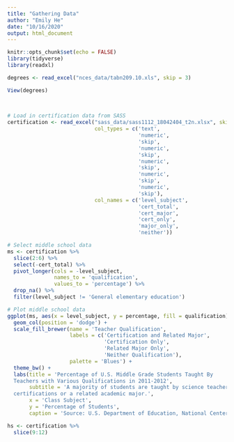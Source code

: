 ```yaml
---
title: "Gathering Data"
author: "Emily He"
date: "10/16/2020"
output: html_document
---
```


```r
knitr::opts_chunk$set(echo = FALSE)
library(tidyverse)
library(readxl)
```

```r
degrees <- read_excel("nces_data/tabn209.10.xls", skip = 3)

View(degrees)
  
  
```
```r

# Load in certification data from SASS
certification <- read_excel("sass_data/sass1112_18042404_t2n.xlsx", skip = 3,
                            col_types = c('text', 
                                          'numeric', 
                                          'skip',
                                          'numeric', 
                                          'skip', 
                                          'numeric', 
                                          'skip', 
                                          'numeric', 
                                          'skip', 
                                          'numeric', 
                                          'skip'),
                            col_names = c('level_subject', 
                                          'cert_total', 
                                          'cert_major', 
                                          'cert_only', 
                                          'major_only', 
                                          'neither'))

# Select middle school data
ms <- certification %>%
  slice(2:6) %>%
  select(-cert_total) %>%
  pivot_longer(cols = -level_subject, 
               names_to = 'qualification', 
               values_to = 'percentage') %>%
  drop_na() %>%
  filter(level_subject != 'General elementary education')

# Plot middle school data
ggplot(ms, aes(x = level_subject, y = percentage, fill = qualification)) + 
  geom_col(position = 'dodge') + 
  scale_fill_brewer(name = 'Teacher Qualification', 
                    labels = c('Certification and Related Major',
                               'Certification Only',
                               'Related Major Only', 
                               'Neither Qualification'),
                    palette = 'Blues') + 
  theme_bw() +
  labs(title = 'Percentage of U.S. Middle Grade Students Taught By 
  Teachers with Various Qualifications in 2011-2012',
       subtitle = 'A majority of students are taught by science teachers without state 
  certifications or a related academic major.',
       x = 'Class Subject',
       y = 'Percentage of Students',
       caption = 'Source: U.S. Department of Education, National Center for Education Statistics')

hs <- certification %>%
  slice(9:12)
```



